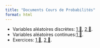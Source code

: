 ```yaml
---
title: "Documents Cours de Probabilités"
format: html
---
```




- Variables aléatoires discrètes: [1 📃](https://www.mghassany.com/documents/proba-spring-16-17-1.pdf){target='_blank'}, [2 📃](https://www.mghassany.com/documents/proba-spring-16-17-2.pdf){target='_blank'}.
- Variables aléatoires continues:[1 📃](https://www.mghassany.com/documents/proba-spring-16-17-3.pdf){target='_blank'}.
- Exercices: [1 📝](https://www.mghassany.com/documents/proba-spring-16-17-td1.pdf){target='_blank'}, 
[2 📝](https://www.mghassany.com/documents/proba-spring-16-17-td2.pdf){target='_blank'}.